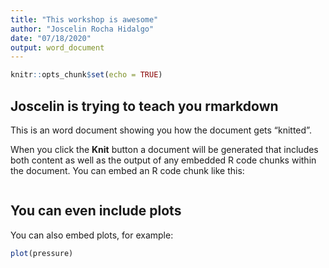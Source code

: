 ```yaml
---
title: "This workshop is awesome"
author: "Joscelin Rocha Hidalgo"
date: "07/18/2020"
output: word_document
---
```


```r
knitr::opts_chunk$set(echo = TRUE)
```

## Joscelin is trying to teach you rmarkdown

This is an word document showing you how the document gets "knitted".

When you click the **Knit** button a document will be generated that includes both content as well as the output of any embedded R code chunks within the document. You can embed an R code chunk like this:

```r

```

## You can even include plots
You can also embed plots, for example:

```r
plot(pressure)
```
